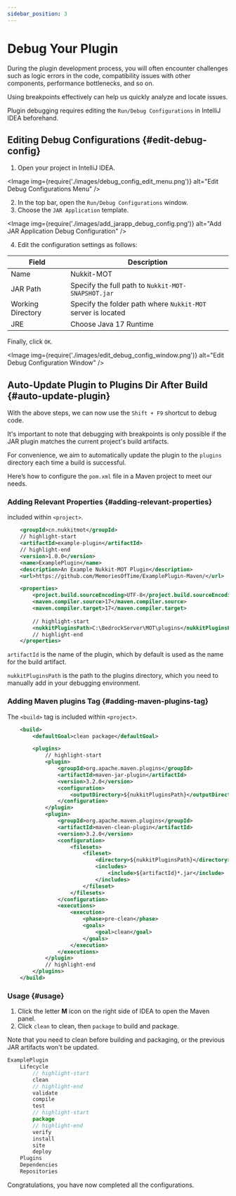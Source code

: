 ```yaml
---
sidebar_position: 3
---
```



# Debug Your Plugin

During the plugin development process, you will often encounter challenges such as logic errors in the code, compatibility issues with other components, performance bottlenecks, and so on.

Using breakpoints effectively can help us quickly analyze and locate issues.

Plugin debugging requires editing the `Run/Debug Configurations` in IntelliJ IDEA beforehand.

## Editing Debug Configurations \{#edit-debug-config}

1. Open your project in IntelliJ IDEA.

<Image img={require('./images/debug_config_edit_menu.png')} alt="Edit Debug Configurations Menu" />

2. In the top bar, open the `Run/Debug Configurations` window.
3. Choose the `JAR Application` template.

<Image img={require('./images/add_jarapp_debug_config.png')} alt="Add JAR Application Debug Configuration" />

4. Edit the configuration settings as follows:

| Field | Description |
| --- | --- |
| Name | Nukkit-MOT |
| JAR Path | Specify the full path to `Nukkit-MOT-SNAPSHOT.jar` |
| Working Directory | Specify the folder path where `Nukkit-MOT` server is located |
| JRE | Choose Java 17 Runtime |

Finally, click `OK`.

<Image img={require('./images/edit_debug_config_window.png')} alt="Edit Debug Configuration Window" />

## Auto-Update Plugin to Plugins Dir After Build \{#auto-update-plugin}

With the above steps, we can now use the `Shift + F9` shortcut to debug code.

It's important to note that debugging with breakpoints is only possible if the JAR plugin matches the current project's build artifacts.

For convenience, we aim to automatically update the plugin to the `plugins` directory each time a build is successful.

Here’s how to configure the `pom.xml` file in a Maven project to meet our needs.

### Adding Relevant Properties \{#adding-relevant-properties}

included within `<project>`.

```xml title="pom.xml"
    <groupId>cn.nukkitmot</groupId>
    // highlight-start
    <artifactId>example-plugin</artifactId>
    // highlight-end
    <version>1.0.0</version>
    <name>ExamplePlugin</name>
    <description>An Example Nukkit-MOT Plugin</description>
    <url>https://github.com/MemoriesOfTime/ExamplePlugin-Maven/</url>

    <properties>
        <project.build.sourceEncoding>UTF-8</project.build.sourceEncoding>
        <maven.compiler.source>17</maven.compiler.source>
        <maven.compiler.target>17</maven.compiler.target>
        
        // highlight-start
        <nukkitPluginsPath>C:\BedrockServer\MOT\plugins</nukkitPluginsPath>
        // highlight-end
    </properties>
```

`artifactId` is the name of the plugin, which by default is used as the name for the build artifact.

`nukkitPluginsPath` is the path to the plugins directory, which you need to manually add in your debugging environment.

### Adding Maven plugins Tag \{#adding-maven-plugins-tag}

The `<build>` tag is included within `<project>`.

```xml title="pom.xml"
    <build>
        <defaultGoal>clean package</defaultGoal>

        <plugins>
            // highlight-start
            <plugin>
                <groupId>org.apache.maven.plugins</groupId>
                <artifactId>maven-jar-plugin</artifactId>
                <version>3.2.0</version>
                <configuration>
                    <outputDirectory>${nukkitPluginsPath}</outputDirectory>
                </configuration>
            </plugin>
            <plugin>
                <groupId>org.apache.maven.plugins</groupId>
                <artifactId>maven-clean-plugin</artifactId>
                <version>3.2.0</version>
                <configuration>
                    <filesets>
                        <fileset>
                            <directory>${nukkitPluginsPath}</directory>
                            <includes>
                                <include>${artifactId}*.jar</include>
                            </includes>
                        </fileset>
                    </filesets>
                </configuration>
                <executions>
                    <execution>
                        <phase>pre-clean</phase>
                        <goals>
                            <goal>clean</goal>
                        </goals>
                    </execution>
                </executions>
            </plugin>
            // highlight-end
        </plugins>
    </build>
```

### Usage \{#usage}

1. Click the letter **M** icon on the right side of IDEA to open the Maven panel.
2. Click `clean` to clean, then `package` to build and package.

Note that you need to clean before building and packaging, or the previous JAR artifacts won't be updated.

```js
ExamplePlugin
    Lifecycle
        // highlight-start
        clean
        // highlight-end
        validate
        compile 
        test 
        // highlight-start
        package
        // highlight-end
        verify
        install
        site 
        deploy
    Plugins
    Dependencies
    Repositories
```

Congratulations, you have now completed all the configurations.
